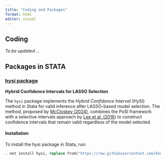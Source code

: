 ```yaml
---
title: "Coding and Packages"
format: html
editor: visual
---
```


## Coding

_To be updated ..._

## Packages in STATA

### [hysi package](https://github.com/kkushnarev/HySI)

**Hybrid Confidence Intervals for LASSO Selection**

The `hysi` package implements the *Hybrid Confidence Interval* (HySI) method in Stata for valid inference after LASSO-based model selection.  The method, proposed by [McCloskey (2024)](https://academic.oup.com/biomet/article-abstract/111/1/109/7085586?redirectedFrom=fulltext&login=false), combines the PoSI framework with a selective intervals approach by [Lee et al. (2016)](https://arxiv.org/abs/1311.6238) to construct confidence intervals that remain valid regardless of the model selected.

#### Installation

To install the hysi package in Stata, run:

```stata
. net install hysi, replace from("https://raw.githubusercontent.com/kkushnarev/hysi/main/")
```

